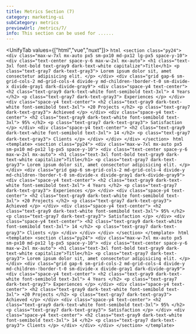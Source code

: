 ```yaml
---
title: Metrics Section (7)
category: marketing-ui
subCategory: metrics
previewUrl: /metrics/7/
info: This section can be used for ......
---
```


<UnifyTab values={["html","vue","nuxt"]}>
    <TabPanel value="html">
    ```html
    <section class="py24">
        <div class="max-w-7xl mx-auto px5 sm-px10 md-px12 lg-px5 space-y-10">
            <div class="text-center space-y-6 max-w-2xl mx-auto">
                <h1 class="text-3xl font-bold text-gray9 dark-text-white capitalize">Title</h1>
                <p class="text-gray7 dark-text-gray3">
                    Lorem ipsum dolor sit, amet consectetur adipisicing elit.
                </p>
            </div>
            <div class="grid gap-6 sm-grid-cols-2 md-grid-cols-4 divide-y md-children-!border-t-0 sm-divide-x divide-gray1 dark-divide-gray9">
                <div class="space-y4 text-center">
                    <h2 class="text-gray9 dark-text-white font-semibold text-3xl">
                        4 Years
                    </h2>
                    <p class="text-gray7 dark-text-gray3">
                        Experiences
                    </p>
                </div>
                <div class="space-y4 text-center">
                    <h2 class="text-gray9 dark-text-white font-semibold text-3xl">
                        +20 Projects
                    </h2>
                    <p class="text-gray7 dark-text-gray3">
                        Achieved
                    </p>
                </div>
                <div class="space-y4 text-center">
                    <h2 class="text-gray9 dark-text-white font-semibold text-3xl">
                        95%
                    </h2>
                    <p class="text-gray7 dark-text-gray3">
                        Satisfaction
                    </p>
                </div>
                <div class="space-y4 text-center">
                    <h2 class="text-gray9 dark-text-white font-semibold text-3xl">
                        14
                    </h2>
                    <p class="text-gray7 dark-text-gray3">
                        Clients
                    </p>
                </div>
            </div>
        </div>
    </section>
    ```
    </TabPanel>
    <TabPanel value="vue">
    ```html
    <template>
        <section class="py24">
            <div class="max-w-7xl mx-auto px5 sm-px10 md-px12 lg-px5 space-y-10">
                <div class="text-center space-y-6 max-w-2xl mx-auto">
                    <h1 class="text-3xl font-bold text-gray9 dark-text-white capitalize">Title</h1>
                    <p class="text-gray7 dark-text-gray3">
                        Lorem ipsum dolor sit, amet consectetur adipisicing elit.
                    </p>
                </div>
                <div class="grid gap-6 sm-grid-cols-2 md-grid-cols-4 divide-y md-children-!border-t-0 sm-divide-x divide-gray1 dark-divide-gray9">
                    <div class="space-y4 text-center">
                        <h2 class="text-gray9 dark-text-white font-semibold text-3xl">
                            4 Years
                        </h2>
                        <p class="text-gray7 dark-text-gray3">
                            Experiences
                        </p>
                    </div>
                    <div class="space-y4 text-center">
                        <h2 class="text-gray9 dark-text-white font-semibold text-3xl">
                            +20 Projects
                        </h2>
                        <p class="text-gray7 dark-text-gray3">
                            Achieved
                        </p>
                    </div>
                    <div class="space-y4 text-center">
                        <h2 class="text-gray9 dark-text-white font-semibold text-3xl">
                            95%
                        </h2>
                        <p class="text-gray7 dark-text-gray3">
                            Satisfaction
                        </p>
                    </div>
                    <div class="space-y4 text-center">
                        <h2 class="text-gray9 dark-text-white font-semibold text-3xl">
                            14
                        </h2>
                        <p class="text-gray7 dark-text-gray3">
                            Clients
                        </p>
                    </div>
                </div>
            </div>
        </section>
    </template>
    ```
    </TabPanel>
    <TabPanel value="nuxt">
    ```html
    <template>
        <section class="py24">
            <div class="max-w-7xl mx-auto px5 sm-px10 md-px12 lg-px5 space-y-10">
                <div class="text-center space-y-6 max-w-2xl mx-auto">
                    <h1 class="text-3xl font-bold text-gray9 dark-text-white capitalize">Title</h1>
                    <p class="text-gray7 dark-text-gray3">
                        Lorem ipsum dolor sit, amet consectetur adipisicing elit.
                    </p>
                </div>
                <div class="grid gap-6 sm-grid-cols-2 md-grid-cols-4 divide-y md-children-!border-t-0 sm-divide-x divide-gray1 dark-divide-gray9">
                    <div class="space-y4 text-center">
                        <h2 class="text-gray9 dark-text-white font-semibold text-3xl">
                            4 Years
                        </h2>
                        <p class="text-gray7 dark-text-gray3">
                            Experiences
                        </p>
                    </div>
                    <div class="space-y4 text-center">
                        <h2 class="text-gray9 dark-text-white font-semibold text-3xl">
                            +20 Projects
                        </h2>
                        <p class="text-gray7 dark-text-gray3">
                            Achieved
                        </p>
                    </div>
                    <div class="space-y4 text-center">
                        <h2 class="text-gray9 dark-text-white font-semibold text-3xl">
                            95%
                        </h2>
                        <p class="text-gray7 dark-text-gray3">
                            Satisfaction
                        </p>
                    </div>
                    <div class="space-y4 text-center">
                        <h2 class="text-gray9 dark-text-white font-semibold text-3xl">
                            14
                        </h2>
                        <p class="text-gray7 dark-text-gray3">
                            Clients
                        </p>
                    </div>
                </div>
            </div>
        </section>
    </template>
    ```
    </TabPanel>
</UnifyTab>